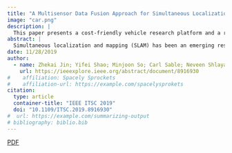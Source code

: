 ```yaml
---
title: "A Multisensor Data Fusion Approach for Simultaneous Localization and Mapping"
image: "car.png"
description: | 
  This paper presents a cost-friendly vehicle research platform and a robust implementation of SLAM.
abstract: | 
  Simultaneous localization and mapping (SLAM) has been an emerging research topic in the fields of robotics, autonomous driving, and unmanned aerial vehicles over the past thirty years. State of the art SLAM research is often inaccessible for undergraduate student researchers due to expensive hardware and difficult software setup. We present a cost-friendly vehicle research platform and a robust implementation of SLAM. Our SLAM algorithm fuses visual stereo image and 2D light detection and ranging (Lidar) data and uses loop closure for accurate odometry estimation. Our algorithm is benchmarked against other popular SLAM algorithms using the publicly available KITTI dataset and shown to be very accurate.
date: 11/28/2019
author:
  - name: Zhekai Jin; Yifei Shao; Minjoon So; Carl Sable; Neveen Shlayan; Dirk Martin Luchtenburg
    url: https://ieeexplore.ieee.org/abstract/document/8916930
#    affiliation: Spacely Sprockets
#    affiliation-url: https://example.com/spacelysprokets
citation:
  type: article
  container-title: "IEEE ITSC 2019"
  doi: "10.1109/ITSC.2019.8916930"
#  url: https://example.com/summarizing-output
# bibliography: biblio.bib
---
```

[PDF](jin2019ieee.pdf)